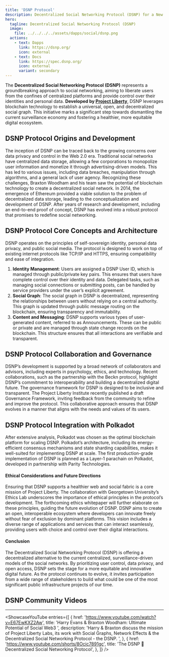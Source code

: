 ```yaml
---
title: 'DSNP Protocol'
description: Decentralized Social Networking Protocol (DSNP) for a New Era of Social Media
hero:
  tagline: Decentralized Social Networking Protocol (DSNP)
  image: 
    file: ../../../../assets/dapps/social/dsnp.png
  actions:
    - text: Dapps
      link: https://dsnp.org/
      icon: external
    - text: Docs
      link: https://spec.dsnp.org/
      icon: external
      variant: secondary
---
```



The **Decentralized Social Networking Protocol (DSNP)** represents a groundbreaking approach to social networking, aiming to liberate users from the confines of centralized platforms and provide control over their identities and personal data. **Developed by [Project Liberty](/club/orgs/project-liberty/)**, DSNP leverages blockchain technology to establish a universal, open, and decentralized social graph. This initiative marks a significant step towards dismantling the current surveillance economy and fostering a healthier, more equitable digital ecosystem.

## DSNP Protocol Origins and Development
The inception of DSNP can be traced back to the growing concerns over data privacy and control in the Web 2.0 era. Traditional social networks have centralized data storage, allowing a few corporations to monopolize user information and monetize it through advertising-driven models. This has led to various issues, including data breaches, manipulation through algorithms, and a general lack of user agency.
Recognizing these challenges, Braxton Woodham and his team saw the potential of blockchain technology to create a decentralized social network. In 2014, the emergence of Ethereum provided a viable solution to the problem of decentralized data storage, leading to the conceptualization and development of DSNP. After years of research and development, including an end-to-end proof of concept, DSNP has evolved into a robust protocol that promises to redefine social networking.

## DSNP Protocol Core Concepts and Architecture
DSNP operates on the principles of self-sovereign identity, personal data privacy, and public social media. The protocol is designed to work on top of existing internet protocols like TCP/IP and HTTPS, ensuring compatibility and ease of integration.
1. **Identity Management**: Users are assigned a DSNP User ID, which is managed through public/private key pairs. This ensures that users have complete control over their identity and data. Delegated tasks, such as managing social connections or submitting posts, can be handled by service providers under the user’s explicit agreement.
2. **Social Graph**: The social graph in DSNP is decentralized, representing the relationships between users without relying on a central authority. This graph is updated through public message routing on the blockchain, ensuring transparency and immutability.
3. **Content and Messaging**: DSNP supports various types of user-generated content, referred to as Announcements. These can be public or private and are managed through state change records on the blockchain. This structure ensures that all interactions are verifiable and transparent.

## DSNP Protocol Collaboration and Governance
DSNP’s development is supported by a broad network of collaborators and advisors, including experts in psychology, ethics, and technology. Recent collaborations, such as the partnership with the Beckn protocol, highlight DSNP’s commitment to interoperability and building a decentralized digital future.
The governance framework for DSNP is designed to be inclusive and transparent. The Project Liberty Institute recently published a draft Governance Framework, inviting feedback from the community to refine and improve the protocol. This collaborative approach ensures that DSNP evolves in a manner that aligns with the needs and values of its users.

## DSNP Protocol Integration with Polkadot
After extensive analysis, Polkadot was chosen as the optimal blockchain platform for scaling DSNP. Polkadot’s architecture, including its energy-efficient consensus mechanisms and state sharding capabilities, makes it well-suited for implementing DSNP at scale. The first production-grade implementation of DSNP is planned as a Layer-1 parachain on Polkadot, developed in partnership with Parity Technologies.

#### Ethical Considerations and Future Directions
Ensuring that DSNP supports a healthier web and social fabric is a core mission of Project Liberty. The collaboration with Georgetown University’s Ethics Lab underscores the importance of ethical principles in the protocol’s development. The forthcoming ethics whitepaper will further elaborate on these principles, guiding the future evolution of DSNP.
DSNP aims to create an open, interoperable ecosystem where developers can innovate freely without fear of exclusion by dominant platforms. This vision includes a diverse range of applications and services that can interact seamlessly, providing users with choice and control over their digital interactions.

#### Conclusion
The Decentralized Social Networking Protocol (DSNP) is offering a decentralized alternative to the current centralized, surveillance-driven models of the social networks. By prioritizing user control, data privacy, and open access, DSNP sets the stage for a more equitable and innovative digital future. As the protocol continues to evolve, it invites participation from a wide range of stakeholders to build what could be one of the most significant public infrastructure projects of our time.


## DSNP Community Videos
------------
<ShowcaseYouTube
  entries={[
        {
        href: 'https://www.youtube.com/watch?v=E67EwKXZ2Aw',
      title: 'Harry Evans & Braxton Woodham: Ultimate Potential of Social Web3 ',
      description: 'Harry & Braxton discuss the mission of Project Liberty Labs, its work with Social Graphs, Network Effects & the Decentralized Social Networking Protocol - the DSNP. ',
    },
            {
        href: 'https://www.youtube.com/shorts/8Ocic7891gc',
      title: 'The DSNP 🤝 Decentralized Social Networking Protocol',
    },
  ]} />

